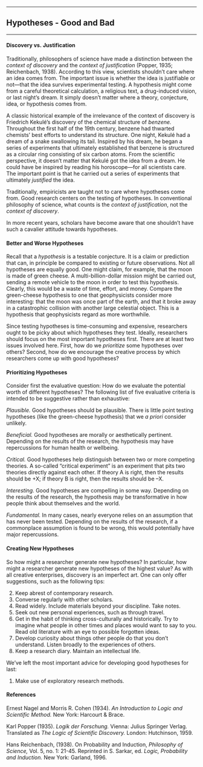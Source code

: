 

------------------------------------------------------------------------

## Hypotheses - Good and Bad

------------------------------------------------------------------------

#### Discovery vs. Justification

Traditionally, philosophers of science have made a distinction
between the *context of discovery* and the *context of
justification* (Popper, 1935; Reichenbach, 1938). According to this
view, scientists shouldn't care where an idea comes from. The
important issue is whether the idea is justifiable or not---that the
idea survives experimental testing. A hypothesis might come from a
careful theoretical calculation, a religious text, a drug-induced
vision, or last night's dream. It simply doesn't matter where a
theory, conjecture, idea, or hypothesis comes from.

A classic historical example of the irrelevance of the context of
discovery is Friedrich Kekulé's discovery of the chemical structure
of *benzene.* Throughout the first half of the 19th century, benzene
had thwarted chemists' best efforts to understand its structure. One
night, Kekulé had a dream of a snake swallowing its tail. Inspired
by his dream, he began a series of experiments that ultimately
established that benzene is structured as a circular ring consisting
of six carbon atoms. From the scientific perspective, it doesn't
matter that Kekulé got the idea from a dream. He could have be
inspired by reading his horoscope---for all scientists care. The
important point is that he carried out a series of experiments that
ultimately *justified* the idea.

Traditionally, empiricists are taught not to care where hypotheses
come from. Good research centers on the testing of hypotheses. In
conventional philosophy of science, what counts is the *context of
justification*, not the *context of discovery*.

In more recent years, scholars have become aware that one shouldn't
have such a cavalier attitude towards hypotheses.

#### Better and Worse Hypotheses

Recall that a *hypothesis* is a testable conjecture. It is a claim
or prediction that can, in principle be compared to existing or
future observations. Not all hypotheses are equally good. One might
claim, for example, that the moon is made of green cheese. A
multi-billion-dollar mission might be carried out, sending a remote
vehicle to the moon in order to test this hypothesis. Clearly, this
would be a waste of time, effort, and money. Compare the
green-cheese hypothesis to one that geophysicists consider more
interesting: that the moon was once part of the earth, and that it
broke away in a catastrophic collision with another large celestial
object. This is a hypothesis that geophysicists regard as more
worthwhile.

Since testing hypotheses is time-consuming and expensive,
researchers ought to be picky about which hypotheses they test.
Ideally, researchers should focus on the most important hypotheses
first. There are at least two issues involved here. First, how do we
*prioritize* some hypotheses over others? Second, how do we
encourage the creative process by which researchers come up with
good hypotheses?

#### Prioritizing Hypotheses

Consider first the evaluative question: How do we evaluate the
potential worth of different hypotheses? The following list of five
evaluative criteria is intended to be suggestive rather than
exhaustive:

*Plausible.* Good hypotheses should be plausible. There is little
point testing hypotheses (like the green-cheese hypothesis) that we
*a priori* consider unlikely.

*Beneficial.* Good hypotheses are morally or aesthetically
pertinent. Depending on the results of the research, the hypothesis
may have repercussions for human health or wellbeing.

*Critical.* Good hypotheses help distinguish between two or more
competing theories. A so-called "critical experiment" is an
experiment that pits two theories directly against each other. If
theory A is right, then the results should be +X; if theory B is
right, then the results should be --X.

*Interesting.* Good hypotheses are compelling in some way. Depending
on the results of the research, the hypothesis may be transformative
in how people think about themselves and the world.

*Fundamental.* In many cases, nearly everyone relies on an
assumption that has never been tested. Depending on the results of
the research, if a commonplace assumption is found to be wrong, this
would potentially have major repercussions.

#### Creating New Hypotheses

So how might a researcher generate new hypotheses? In particular,
how might a researcher generate new hypotheses of the highest value?
As with all creative enterprises, discovery is an imperfect art. One
can only offer suggestions, such as the following tips:

2.  Keep abrest of contemporary research.
3.  Converse regularly with other scholars.
4.  Read widely. Include materials beyond your discipline. Take
    notes.
5.  Seek out new personal experiences, such as through travel.
6.  Get in the habit of thinking cross-culturally and historically.
    Try to imagine what people in other times and places would want
    to say to you. Read old literature with an eye to possible
    forgotten ideas.
7.  Develop curiosity about things other people do that you don't
    understand. Listen broadly to the experiences of others.
8.  Keep a research diary. Maintain an intellectual life.

We've left the most important advice for developing good hypotheses
for last:

1.  Make use of exploratory research methods.

#### References

Ernest Nagel and Morris R. Cohen (1934). *An Introduction to Logic
and Scientific Method.* New York: Harcourt & Brace.

Karl Popper (1935). *Logik der Forschung.* Vienna: Julius Springer
Verlag. Translated as *The Logic of Scientific Discovery.* London:
Hutchinson, 1959.

Hans Reichenbach, (1938). On Probability and Induction, *Philosophy
of Science,* Vol. 5, no. 1: 21-45. Reprinted in S. Sarkar, ed.
*Logic, Probability and Induction.* New York: Garland, 1996.





